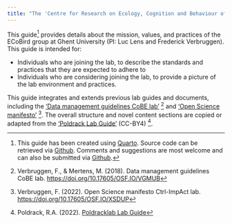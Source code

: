 ```yaml
---
title: "The 'Centre for Research on Ecology, Cognition and Behaviour of Birds' (ECoBird) Guide"
---
```


This guide[^q] provides details about the mission, values, and practices of the ECoBird group at Ghent University (PI: Luc Lens and Frederick Verbruggen). This guide is intended for:

-   Individuals who are joining the lab, to describe the standards and practices that they are expected to adhere to
-   Individuals who are considering joining the lab, to provide a picture of the lab environment and practices.

This guide integrates and extends previous lab guides and documents, including the ['Data management guidelines CoBE lab'](https://doi.org/10.17605/OSF.IO/VGMUB) [^1] and ['Open Science manifesto'](https://doi.org/10.17605/OSF.IO/XSDUP) [^2]. The overall structure and novel content sections are copied or adapted from the ['Poldrack Lab Guide'](https://poldracklab.github.io/) (CC-BY4) [^3].


[^1]: Verbruggen, F., & Mertens, M. (2018). Data management guidelines CoBE lab. [https://doi.org/10.17605/OSF.IO/VGMUB](https://doi.org/10.17605/OSF.IO/VGMUB)

[^2]: Verbruggen, F. (2022). Open Science manifesto Ctrl-ImpAct lab. [https://doi.org/10.17605/OSF.IO/XSDUP](https://doi.org/10.17605/OSF.IO/XSDUP)

[^3]: Poldrack, R.A. (2022). [Poldracklab Lab Guide](https://https://github.com/poldracklab/poldracklab.github.io)

[^q]: This guide has been created using [Quarto](https://quarto.org). Source code can be retrieved via [Github](https://github.com/ecobird-ugent/Lab-guide/). Comments and suggestions are most welcome and can also be submitted via [Github](https://github.com/ecobird-ugent/Lab-guide/issue).
